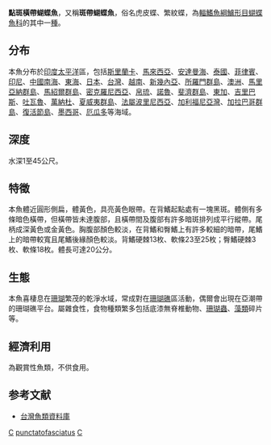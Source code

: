 {{Speciesbox
| name = 點斑橫帶蝴蝶魚
| image = bep_chaetodon_punctatofasciatus.jpg
| status = LC
| status_system = IUCN3.1
| genus = Chaetodon
| species = punctatofasciatus
| authority = [[Bloch|Bloch]], 1787
| synonyms = *''Chaetodon punctatolineatus''<br /><small>Gronow, 1854</small>
}}
'''點斑橫帶蝴蝶魚'''，又稱'''斑帶蝴蝶魚'''，俗名虎皮蝶、繁紋蝶，為[[輻鰭魚綱|輻鰭魚綱]][[鱸形目|鱸形目]][[蝴蝶魚科|蝴蝶魚科]]的其中一[[種|種]]。

==分布==
本魚分布於[[印度|印度]][[太平洋|太平洋]]區，包括[[斯里蘭卡|斯里蘭卡]]、[[馬來西亞|馬來西亞]]、[[安達曼海|安達曼海]]、[[泰國|泰國]]、[[菲律賓|菲律賓]]、[[印尼|印尼]]、[[中國|中國]][[南海|南海]]、[[東海|東海]]、[[日本|日本]]、[[台灣|台灣]]、[[越南|越南]]、[[新幾內亞|新幾內亞]]、[[所羅門群島|所羅門群島]]、[[澳洲|澳洲]]、[[馬里亞納群島|馬里亞納群島]]、[[馬紹爾群島|馬紹爾群島]]、[[密克羅尼西亞|密克羅尼西亞]]、[[帛琉|帛琉]]、[[諾魯|諾魯]]、[[斐濟群島|斐濟群島]]、[[東加|東加]]、[[吉里巴斯|吉里巴斯]]、[[吐瓦魯|吐瓦魯]]、[[萬納杜|萬納杜]]、[[夏威夷群島|夏威夷群島]]、[[法屬波里尼西亞|法屬波里尼西亞]]、[[加利福尼亞灣|加利福尼亞灣]]、[[加拉巴哥群島|加拉巴哥群島]]、[[復活節島|復活節島]]、[[墨西哥|墨西哥]]、[[厄瓜多|厄瓜多]]等海域。

==深度==
水深1至45公尺。

==特徵==
本魚體近圓形側扁，體黃色，具亮黃色眼帶。在背鰭起點處有一塊黑斑。體側有多條暗色橫帶，但橫帶皆未達腹部，且橫帶間及腹部有許多暗斑排列成平行縱帶。尾柄成深黃色或金黃色。胸腹部顏色較淡，在背鰭和臀鰭上有許多較細的暗帶，尾鰭上的暗帶較寬且尾鰭後緣顏色較淡。背鰭硬棘13枚、軟條23至25枚；臀鰭硬棘3枚、軟條18枚。體長可達20公分。

==生態==
本魚喜棲息在[[珊瑚|珊瑚]]繁茂的乾淨水域，常成對在[[珊瑚礁|珊瑚礁]]區活動，偶爾會出現在亞潮帶的珊瑚礁平台。屬雜食性，食物種類繁多包括底漆無脊椎動物、[[珊瑚蟲|珊瑚蟲]]、[[藻類|藻類]]碎片等。

==經濟利用==
為觀賞性魚類，不供食用。

==参考文献==
*[http://fishdb.sinica.edu.tw/ 台灣魚類資料庫]{{Wayback|url=http://fishdb.sinica.edu.tw/ |date=20160304193340 }}
{{Taxonbar|from=Q1018099}}

[[Category:觀賞魚|C]]
[[Category:蝴蝶魚屬|punctatofasciatus]]
[[Category:1787年描述的魚類|C]]